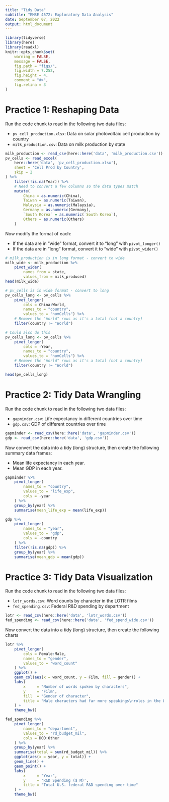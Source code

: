 ```yaml
---
title: "Tidy Data"
subtitle: "EMSE 4572: Exploratory Data Analysis"
date: September 07, 2022
output: html_document
---
```


```r
library(tidyverse)
library(here)
library(readxl)
knitr::opts_chunk$set(
    warning = FALSE,
    message = FALSE,
    fig.path = "figs/",
    fig.width = 7.252,
    fig.height = 4,
    comment = "#>",
    fig.retina = 3
)
```



# Practice 1: Reshaping Data

Run the code chunk to read in the following two data files:

- `pv_cell_production.xlsx`: Data on solar photovoltaic cell production by country
- `milk_production.csv`: Data on milk production by state

```r
milk_production <- read_csv(here::here('data', 'milk_production.csv'))
pv_cells <- read_excel(
    here::here('data', 'pv_cell_production.xlsx'), 
    sheet = 'Cell Prod by Country', 
    skip = 2
) %>% 
    filter(!is.na(Year)) %>% 
    # Need to convert a few columns so the data types match
    mutate(
        China = as.numeric(China),
        Taiwan = as.numeric(Taiwan),
        Malaysia = as.numeric(Malaysia),
        Germany = as.numeric(Germany),
        `South Korea` = as.numeric(`South Korea`),
        Others = as.numeric(Others)
    )
```

Now modify the format of each:

- If the data are in "wide" format, convert it to "long" with `pivot_longer()`
- If the data are in "long" format, convert it to "wide" with `pivot_wider()`

```r
# milk_production is in long format - convert to wide
milk_wide <- milk_production %>%
    pivot_wider(
        names_from = state,
        values_from = milk_produced)
head(milk_wide)

# pv_cells is in wide format - convert to long
pv_cells_long <- pv_cells %>%
    pivot_longer(
        cols = China:World,
        names_to = "country",
        values_to = "numCells") %>% 
    # Remove the "World" rows as it's a total (not a country)
    filter(country != "World")

# Could also do this
pv_cells_long <- pv_cells %>%
    pivot_longer(
        cols = -Year,
        names_to = "country",
        values_to = "numCells") %>% 
    # Remove the "World" rows as it's a total (not a country)
    filter(country != "World")

head(pv_cells_long)
```



# Practice 2: Tidy Data Wrangling

Run the code chunk to read in the following two data files:

- `gapminder.csv`: Life expectancy in different countries over time
- `gdp.csv`: GDP of different countries over time

```r
gapminder <- read_csv(here::here('data', 'gapminder.csv'))
gdp <- read_csv(here::here('data', 'gdp.csv'))
```

Now convert the data into a tidy (long) structure, then create the following summary data frames:

- Mean life expectancy in each year.
- Mean GDP in each year.

```r
gapminder %>% 
    pivot_longer(
        names_to = "country", 
        values_to = "life_exp", 
        cols = -year
    ) %>% 
    group_by(year) %>% 
    summarise(mean_life_exp = mean(life_exp))
```

```r
gdp %>% 
    pivot_longer(
        names_to = "year", 
        values_to = "gdp", 
        cols = -country
    ) %>% 
    filter(!is.na(gdp)) %>% 
    group_by(year) %>% 
    summarise(mean_gdp = mean(gdp))
```



# Practice 3: Tidy Data Visualization

Run the code chunk to read in the following two data files:

- `lotr_words.csv`: Word counts by character in the LOTR films
- `fed_spending.csv`: Federal R&D spending by department

```r
lotr <- read_csv(here::here('data', 'lotr_words.csv'))
fed_spending <- read_csv(here::here('data', 'fed_spend_wide.csv'))
```

Now convert the data into a tidy (long) structure, then create the following charts

```r
lotr %>% 
    pivot_longer(
        cols = Female:Male, 
        names_to = "gender", 
        values_to = "word_count"
    ) %>% 
    ggplot() +
    geom_col(aes(x = word_count, y = Film, fill = gender)) +
    labs(
        x     = "Number of words spoken by characters",
        y     = 'Film',
        fill  = "Gender of character",
        title = "Male characters had far more speakings\nroles in the LOTR series films"
    ) +
    theme_bw()
```

```r
fed_spending %>%
    pivot_longer( 
        names_to = "department",
        values_to = "rd_budget_mil",
        cols = DOD:Other
    ) %>% 
    group_by(year) %>%
    summarise(total = sum(rd_budget_mil)) %>% 
    ggplot(aes(x = year, y = total)) +
    geom_line() +
    geom_point() + 
    labs(
        x     = "Year",
        y     = 'R&D Spending ($ M)',
        title = "Total U.S. federal R&D spending over time"
    ) +
    theme_bw()
```


